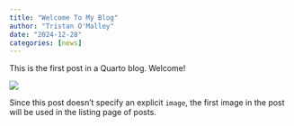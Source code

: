 ```yaml
---
title: "Welcome To My Blog"
author: "Tristan O'Malley"
date: "2024-12-28"
categories: [news]
---
```


This is the first post in a Quarto blog. Welcome!

![](thumbnail.jpg)

Since this post doesn't specify an explicit `image`, the first image in the post will be used in the listing page of posts.
